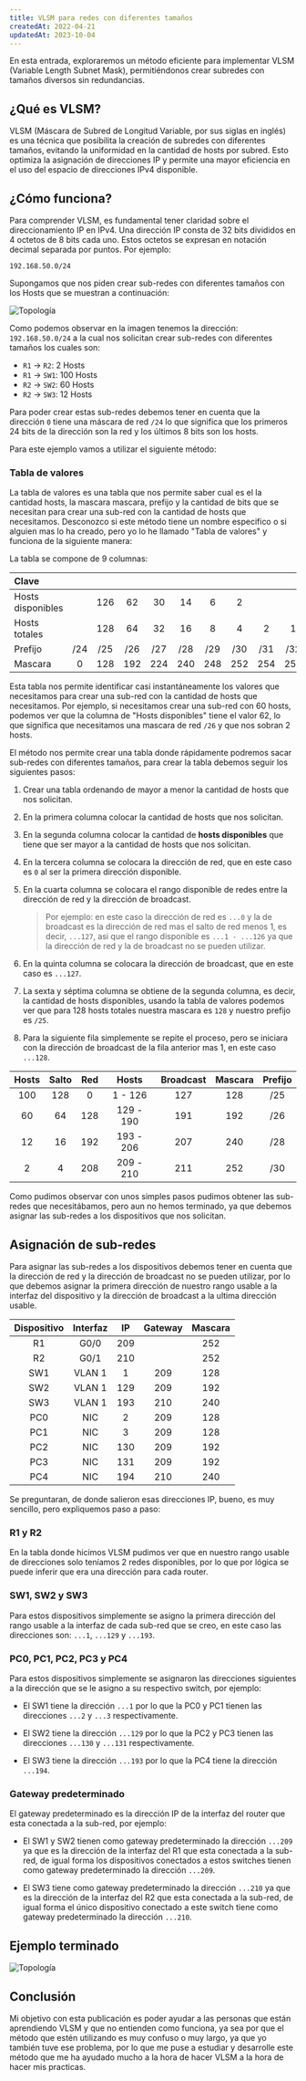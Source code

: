 ```yaml
---
title: VLSM para redes con diferentes tamaños
createdAt: 2022-04-21
updatedAt: 2023-10-04
---
```


En esta entrada, exploraremos un método eficiente para implementar VLSM (Variable Length Subnet Mask), permitiéndonos crear subredes con tamaños diversos sin redundancias.

## ¿Qué es VLSM?

VLSM (Máscara de Subred de Longitud Variable, por sus siglas en inglés) es una técnica que posibilita la creación de subredes con diferentes tamaños, evitando la uniformidad en la cantidad de hosts por subred. Esto optimiza la asignación de direcciones IP y permite una mayor eficiencia en el uso del espacio de direcciones IPv4 disponible.

## ¿Cómo funciona?

Para comprender VLSM, es fundamental tener claridad sobre el direccionamiento IP en IPv4. Una dirección IP consta de 32 bits divididos en 4 octetos de 8 bits cada uno. Estos octetos se expresan en notación decimal separada por puntos. Por ejemplo:

`192.168.50.0/24`

Supongamos que nos piden crear sub-redes con diferentes tamaños con los Hosts que se muestran a continuación:

![Topología](./vlsm-esquema.png)

Como podemos observar en la imagen tenemos la dirección: `192.168.50.0/24` a la cual nos solicitan crear sub-redes con diferentes tamaños los cuales son:

- `R1` -> `R2`: 2 Hosts
- `R1` -> `SW1`: 100 Hosts
- `R2` -> `SW2`: 60 Hosts
- `R2` -> `SW3`: 12 Hosts

Para poder crear estas sub-redes debemos tener en cuenta que la dirección `0` tiene una máscara de red `/24` lo que significa que los primeros 24 bits de la dirección son la red y los últimos 8 bits son los hosts.

Para este ejemplo vamos a utilizar el siguiente método:

### Tabla de valores

La tabla de valores es una tabla que nos permite saber cual es el la cantidad hosts, la mascara mascara, prefijo y la cantidad de bits que se necesitan para crear una sub-red con la cantidad de hosts que necesitamos. Desconozco si este método tiene un nombre especifico o si alguien mas lo ha creado, pero yo lo he llamado "Tabla de valores" y funciona de la siguiente manera:

La tabla se compone de 9 columnas:

| Clave             |     |     |     |     |     |     |     |     |     |
| :---------------- | :-: | :-: | :-: | :-: | :-: | :-: | :-: | :-: | :-: |
| Hosts disponibles |     | 126 | 62  | 30  | 14  |  6  |  2  |     |     |
| Hosts totales     |     | 128 | 64  | 32  | 16  |  8  |  4  |  2  |  1  |
| Prefijo           | /24 | /25 | /26 | /27 | /28 | /29 | /30 | /31 | /32 |
| Mascara           |  0  | 128 | 192 | 224 | 240 | 248 | 252 | 254 | 255 |

Esta tabla nos permite identificar casi instantáneamente los valores que necesitamos para crear una sub-red con la cantidad de hosts que necesitamos. Por ejemplo, si necesitamos crear una sub-red con 60 hosts, podemos ver que la columna de "Hosts disponibles" tiene el valor 62, lo que significa que necesitamos una mascara de red `/26` y que nos sobran 2 hosts.

El método nos permite crear una tabla donde rápidamente podremos sacar sub-redes con diferentes tamaños, para crear la tabla debemos seguir los siguientes pasos:

1. Crear una tabla ordenando de mayor a menor la cantidad de hosts que nos solicitan.
2. En la primera columna colocar la cantidad de hosts que nos solicitan.
3. En la segunda columna colocar la cantidad de **hosts disponibles** que tiene que ser mayor a la cantidad de hosts que nos solicitan.
4. En la tercera columna se colocara la dirección de red, que en este caso es `0` al ser la primera dirección disponible.
5. En la cuarta columna se colocara el rango disponible de redes entre la dirección de red y la dirección de broadcast.
   > Por ejemplo: en este caso la dirección de red es `...0` y la de broadcast es la dirección de red mas el salto de red menos 1, es decir, `...127`, asi que el rango disponible es `...1 - ...126` ya que la dirección de red y la de broadcast no se pueden utilizar.
6. En la quinta columna se colocara la dirección de broadcast, que en este caso es `...127`.

7. La sexta y séptima columna se obtiene de la segunda columna, es decir, la cantidad de hosts disponibles, usando la tabla de valores podemos ver que para 128 hosts totales nuestra mascara es `128` y nuestro prefijo es `/25`.

8. Para la siguiente fila simplemente se repite el proceso, pero se iniciara con la dirección de broadcast de la fila anterior mas 1, en este caso `...128`.

| Hosts | Salto | Red |   Hosts   | Broadcast | Mascara | Prefijo |
| :---: | :---: | :-: | :-------: | :-------: | :-----: | :-----: |
|  100  |  128  |  0  |  1 - 126  |    127    |   128   |   /25   |
|  60   |  64   | 128 | 129 - 190 |    191    |   192   |   /26   |
|  12   |  16   | 192 | 193 - 206 |    207    |   240   |   /28   |
|   2   |   4   | 208 | 209 - 210 |    211    |   252   |   /30   |

Como pudimos observar con unos simples pasos pudimos obtener las sub-redes que necesitábamos, pero aun no hemos terminado, ya que debemos asignar las sub-redes a los dispositivos que nos solicitan.

## Asignación de sub-redes

Para asignar las sub-redes a los dispositivos debemos tener en cuenta que la dirección de red y la dirección de broadcast no se pueden utilizar, por lo que debemos asignar la primera dirección de nuestro rango usable a la interfaz del dispositivo y la dirección de broadcast a la ultima dirección usable.

| Dispositivo | Interfaz | IP  | Gateway | Mascara |
| :---------: | :------: | :-: | :-----: | :-----: |
|     R1      |   G0/0   | 209 |         |   252   |
|     R2      |   G0/1   | 210 |         |   252   |
|     SW1     |  VLAN 1  |  1  |   209   |   128   |
|     SW2     |  VLAN 1  | 129 |   209   |   192   |
|     SW3     |  VLAN 1  | 193 |   210   |   240   |
|     PC0     |   NIC    |  2  |   209   |   128   |
|     PC1     |   NIC    |  3  |   209   |   128   |
|     PC2     |   NIC    | 130 |   209   |   192   |
|     PC3     |   NIC    | 131 |   209   |   192   |
|     PC4     |   NIC    | 194 |   210   |   240   |

Se preguntaran, de donde salieron esas direcciones IP, bueno, es muy sencillo, pero expliquemos paso a paso:

### R1 y R2

En la tabla donde hicimos VLSM pudimos ver que en nuestro rango usable de direcciones solo teníamos 2 redes disponibles, por lo que por lógica se puede inferir que era una dirección para cada router.

### SW1, SW2 y SW3

Para estos dispositivos simplemente se asigno la primera dirección del rango usable a la interfaz de cada sub-red que se creo, en este caso las direcciones son: `...1`, `...129` y `...193`.

### PC0, PC1, PC2, PC3 y PC4

Para estos dispositivos simplemente se asignaron las direcciones siguientes a la dirección que se le asigno a su respectivo switch, por ejemplo:

- El SW1 tiene la dirección `...1` por lo que la PC0 y PC1 tienen las direcciones `...2` y `...3` respectivamente.

- El SW2 tiene la dirección `...129` por lo que la PC2 y PC3 tienen las direcciones `...130` y `...131` respectivamente.

- El SW3 tiene la dirección `...193` por lo que la PC4 tiene la dirección `...194`.

### Gateway predeterminado

El gateway predeterminado es la dirección IP de la interfaz del router que esta conectada a la sub-red, por ejemplo:

- El SW1 y SW2 tienen como gateway predeterminado la dirección `...209` ya que es la dirección de la interfaz del R1 que esta conectada a la sub-red, de igual forma los dispositivos conectados a estos switches tienen como gateway predeterminado la dirección `...209`.

- El SW3 tiene como gateway predeterminado la dirección `...210` ya que es la dirección de la interfaz del R2 que esta conectada a la sub-red, de igual forma el único dispositivo conectado a este switch tiene como gateway predeterminado la dirección `...210`.

## Ejemplo terminado

![Topología](./vlsm-terminado.png)

## Conclusión

Mi objetivo con esta publicación es poder ayudar a las personas que están aprendiendo VLSM y que no entienden como funciona, ya sea por que el método que estén utilizando es muy confuso o muy largo, ya que yo también tuve ese problema, por lo que me puse a estudiar y desarrolle este método que me ha ayudado mucho a la hora de hacer VLSM a la hora de hacer mis practicas.
